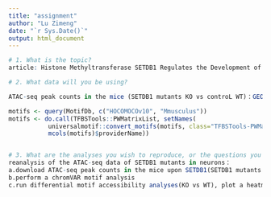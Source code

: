 ---
title: "assignment"
author: "Lu Zimeng"
date: "`r Sys.Date()`"
output: html_document
---
```{r}
# 1. What is the topic?
article: Histone Methyltransferase SETDB1 Regulates the Development of Cortical Htr3a-Positive Interneurons and Mood Behaviors

# 2. What data will you be using?

ATAC-seq peak counts in the mice (SETDB1 mutants KO vs controL WT)：GEO (GSE186806）

motifs <- query(MotifDb, c("HOCOMOCOv10", "Mmusculus"))
motifs <- do.call(TFBSTools::PWMatrixList, setNames(
           universalmotif::convert_motifs(motifs, class="TFBSTools-PWMatrix"),
           mcols(motifs)$providerName))


# 3. What are the analyses you wish to reproduce, or the questions you wish to answer?
reanalysis of the ATAC-seq data of SETDB1 mutants in neurons：
a.download ATAC-seq peak counts in the mice upon SETDB1(SETDB1 mutants vs control)
b.perform a chromVAR motif analysis
c.run differential motif accessibility analyses(KO vs WT), plot a heatmap of the normalized accessibility scrores across the samples

```
